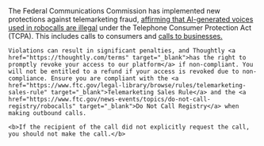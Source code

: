 <Warning>
	The Federal Communications Commission has implemented new protections against telemarketing fraud, <a href="https://docs.fcc.gov/public/attachments/DOC-400393A1.pdf" target="_blank">affirming that AI-generated voices used in robocalls are illegal</a> under the Telephone Consumer Protection Act (TCPA). This includes calls to consumers and <a href="https://www.ftc.gov/news-events/news/press-releases/2024/03/ftc-implements-new-protections-businesses-against-telemarketing-fraud-affirms-protections-against-ai" target="_blank">calls to businesses.</a>

	Violations can result in significant penalties, and Thoughtly <a href="https://thoughtly.com/terms" target="_blank">has the right to promptly revoke your access to our platform</a> if non-compliant. You will not be entitled to a refund if your access is revoked due to non-compliance. Ensure you are compliant with the <a href="https://www.ftc.gov/legal-library/browse/rules/telemarketing-sales-rule" target="_blank">Telemarketing Sales Rule</a> and the <a href="https://www.ftc.gov/news-events/topics/do-not-call-registry/robocalls" target="_blank">Do Not Call Registry</a> when making outbound calls.

	<b>If the recipient of the call did not explicitly request the call, you should not make the call.</b>
</Warning>
